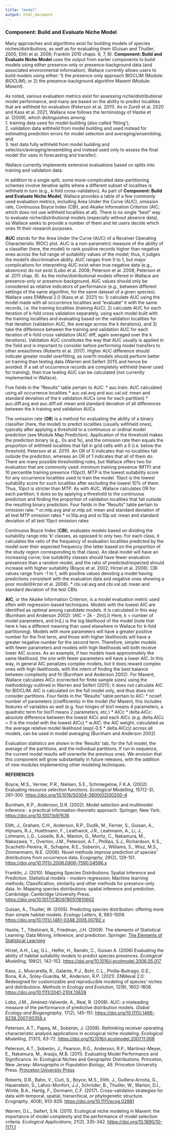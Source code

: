 ```yaml
---
title: "model"
output: html_document
---
```


### **Component: Build and Evaluate Niche Model**

Many approaches and algorithms exist for building models of species niches/distributions, as well as for evaluating them (Guisan and Thuiller, 2005; Elith et al. 2006; Franklin 2010 chaps. 6, 7, 8). **Component: Build and Evaluate Niche Model** uses the output from earlier components to build models using either presence-only or presence-background data (and associated environmental information). Wallace currently allows users to build models using either: 1) the presence-only approach BIOCLIM (Module: *BIOCLIM*); or 2) the presence-background algorithm Maxent (Module: *Maxent*).  

As noted, various evaluation metrics exist for assessing niche/distributional model performance, and many are based on the ability to predict localities that are withheld for evaluation (Peterson et al. 2011). As in Zurell et al. 2020 and Kass et al. 2021, Wallace now follows the terminology of Hastie et al. (2009), which distinguishes among:  
1. training data used for model building (also called ‘fitting’);  
2. validation data withheld from model building and used instead for estimating prediction errors for model selection and averaging/ensembling; and  
3. test data fully withheld from model building and selection/averaging/ensembling and instead used only to assess the final model (for uses in forecasting and transfer).  

Wallace currently implements extensive evaluations based on splits into training and validation data.  

In addition to a single split, some more-complicated data-partitioning schemes involve iterative splits where a different subset of localities is withheld in turn (e.g., k-fold cross-validation). As part of **Component: Build and Evaluate Niche Model**, Wallace provides a table of a few commonly used evaluation metrics, including Area Under the Curve (AUC), omission rate, Continuous Boyce Index (CBI), and Akaike Information Criterion (AIC; which does not use withheld localities at all). There is no single “best” way to evaluate niche/distributional models (especially without absence data), so Wallace seeks to provide a number of them and let users decide which ones fit their research purposes.  

**AUC** stands for the Area Under the Curve (AUC) of a Receiver Operating Characteristic (ROC) plot. AUC is a non-parametric measure of the ability of a classifier (here, the model) to rank positive records higher than negative ones across the full range of suitability values of the model; thus, it judges the model's discriminative ability. AUC ranges from 0 to 1, but major complications for interpreting AUC exist when true negative data (e.g., absences) do not exist (Lobo et al. 2008; Peterson et al. 2008; Peterson et al. 2011 chap. 9). As the niche/distributional models offered in Wallace are presence-only or presence-background, AUC values should only be considered as relative indicators of performance (e.g., between different settings of the same algorithm, for the same dataset of a given species). Wallace uses ENMeval 2.0 (Kass et al. 2021) to: 1) calculate AUC using the model made with all occurrence localities and “evaluate” it with the same records, i.e. the training localities (training AUC), 2) calculate AUC for each iteration of k-fold cross validation separately, using each model built with the training localities and evaluating based on the validation localities for that iteration (validation AUC, the average across the k iterations), and 3) take the difference between the training and validation AUC for each iteration of k-fold cross validation (AUC diff, again averaged over the k iterations). Validation AUC constitutes the way that AUC usually is applied in the field and is important to consider before performing model transfers to other areas/times (Roberts et al. 2017). Higher AUC difference should indicate greater model overfitting, as overfit models should perform better on training than testing data (Warren and Seifert 2011) and hence be avoided. If a set of occurrence records are completely withheld (never used for training), then true testing AUC can be calculated (not currently implemented in Wallace). 

Five fields in the “Results” table pertain to AUC:
* auc.train: AUC calculated using all occurrence localities
* auc.val.avg and auc.val.sd: mean and standard deviation of the k validation AUCs (one for each partition)
* auc.diff.avg and auc.diff.sd: mean and standard deviation of all differences between the k training and validation AUCs  

The omission rate (**OR**) is a method for evaluating the ability of a binary classifier (here, the model) to predict localities (usually withheld ones), typically after applying a threshold to a continuous or ordinal model prediction (see Module Map Prediction). Application of the threshold makes the prediction binary (e.g., 0s and 1s), and the omission rate then equals the proportion of withheld localities that fall in grid cells with a 0 (i.e. below the threshold; Peterson et al. 2011). An OR of 0 indicates that no localities fall outside the prediction, whereas an OR of 1 indicates that all of them do. There are many possible thresholding rules, but Wallace offers two for evaluation that are commonly used: minimum training presence (MTP) and 10 percentile training presence (10pct). MTP is the lowest suitability score for any occurrence localities used to train the model. 10pct is the lowest suitability score for such localities after excluding the lowest 10% of them. Thus, 10pct is stricter than MTP. As with AUC, Wallace calculates OR for each partition; it does so by applying a threshold to the continuous prediction and finding the proportion of validation localities that fall outside the resulting binary prediction. Four fields in the “Results” table pertain to omission rate:
* or.mtp.avg and or.mtp.sd: mean and standard deviation of all test MTP omission rates
* or.10p.avg and or.10p.sd: mean and standard deviation of all test 10pct omission rates  

Continuous Boyce Index (**CBI**), evaluates models based on dividing the suitability range into ‘b’ classes, as opposed to only two. For each class, it calculates the ratio of the frequency of evaluation localities predicted by the model over their expected frequency (the latter based on the proportion of the study region corresponding to that class). An ideal model will have an increasing curve; low suitability classes should have fewer evaluation presences than a random model, and the ratio of predicted/expected should increase with higher suitability (Boyce et al. 2002; Hirzel et al. 2006). 
CBI values range from -1 to 1, with positive values denoting a model having predictions consistent with the evaluation data and negative ones showing a poor model(Hirzel et al. 2006).
* cbi.val.avg and cbi.val.sd: mean and standard deviation of the test CBIs
 
**AIC**, or the Akaike Information Criterion, is a model evaluation metric used often with regression-based techniques. Models with the lowest AIC are identified as optimal among candidate models. It is calculated in this way (Burnham and Anderson 2002):
\(AIC = 2k - 2ln(L)\)
Here, k = number of model parameters, and ln(L) is the log likelihood of the model (note that here k has a different meaning than used elsewhere in Wallace for k-fold partitioning). Models with more parameters will have a greater positive number for the first term, and those with higher likelihoods will have a greater negative number for the second term. Therefore, simpler models with fewer parameters and models with high likelihoods will both receive lower AIC scores. As an example, if two models have approximately the same likelihood, the one with fewer parameters will have a lower AIC. In this way, in general AIC penalizes complex models, but it does reward complex ones with high likelihoods, with the intent of finding the best balance between complexity and fit (Burnham and Anderson 2002). For Maxent, Wallace calculates AICc (corrected for finite sample sizes) using the methodology outlined in Warren and Seifert (2011); it does not calculate AIC for BIOCLIM. AIC is calculated on the full model only, and thus does not consider partitions. Four fields in the “Results” table pertain to AIC:
* ncoef: number of parameters (coefficients) in the model (for Maxent, this includes features of variables as well (e.g. four hinges of bio1 means 4 parameters, a quadratic term for bio11 means 2 parameters, etc.)
* AICc
* delta.AICc: absolute difference between the lowest AICc and each AICc (e.g. delta.AICc = 0 is the model with the lowest AICc)
* w.AIC: the AIC weight, calculated as the average relative model likelihood (exp(-0.5 * delta.AICc)) across all models, can be used in model averaging (Burnham and Anderson 2002)

Evaluation statistics are shown in the ‘Results’ tab, for the full model, the average of the partitions, and the individual partitions. If run in sequence, the current model results will overwrite the previous ones. We envision that this component will grow substantially in future releases, with the addition of new modules implementing other modeling techniques.

**REFERENCES**

Boyce, M.S., Vernier, P.R., Nielsen, S.E., Schmiegelow, F.K.A. (2002). Evaluating resource selection functions. *Ecological Modelling*, 157(2-3), 281–300. <a href="https://doi.org/10.1016/S0304-3800(02)00200-4" target="_blank">https://doi.org/10.1016/S0304-3800(02)00200-4</a>

Burnham, K.P., Anderson, D.R. (2002). Model selection and multimodel inference : a practical information-theoretic approach. Springer, New York. <a href="https://doi.org/10.1007/b97636" target="_blank">https://doi.org/10.1007/b97636</a> 

Elith, J., Graham, C.H., Anderson, R.P., Dudík, M., Ferrier, S., Guisan, A., Hijmans, R.J., Huettmann, F., Leathwick, J.R., Leahmann, A., Li, J., Lohmann, L.G., Loiselle, B.A., Manion, G., Moritz, C., Nakamura, M., Nakazawa, Y., Overton, J.M., Peterson, A.T., Phillips, S.J., Richardson, K.S., Scachetti-Pereira, R., Schapire, R.E., Soberón, J., Williams, S., Wisz, M.S., Zimmermann, N.E. (2006). Novel methods improve prediction of species' distributions from occurrence data. *Ecography*, 29(2), 129-151. <a href="https://doi.org/10.1111/j.2006.0906-7590.04596.x" target="_blank">https://doi.org/10.1111/j.2006.0906-7590.04596.x</a> 

Franklin, J. (2010). Mapping Species Distributions: Spatial Inference and Prediction. Statistical models - modern regression; Machine learning methods; Classification, similarity and other methods for presence-only data. In: Mapping species distributions: spatial inference and prediction. Cambridge: Cambridge University Press. <a href="https://doi.org/10.1017/CBO9780511810602" target="_blank">https://doi.org/10.1017/CBO9780511810602</a> 

Guisan, A., Thuiller, W. (2005). Predicting species distribution: offering more than simple habitat models. *Ecology Letters*, 8, 993-1009. <a href="https://doi.org/10.1111/j.1461-0248.2005.00792.x" target="_blank">https://doi.org/10.1111/j.1461-0248.2005.00792.x</a> 

Hastie, T., Tibshirani, R., Friedman, J.H. (2009). The elements of Statistical Learning: Data Mining, Inference, and prediction. Springer. <a href="https://link.springer.com/book/10.1007/978-0-387-84858-7" target="_blank">The Elements of Statistical Learning</a>

Hirzel, A.H., Lay, G.L., Helfer, H., Randin, C., Guisan A. (2006) Evaluating the ability of habitat suitability models to predict species presences. *Ecological Modelling*, 199(2), 142–152. <a href="https://doi.org/10.1016/j.ecolmodel.2006.05.017" target="_blank">https://doi.org/10.1016/j.ecolmodel.2006.05.017</a> 

Kass, J., Muscarella, R., Galante, P.J., Bohl, C.L., Pinilla-Buitrago, G.E., Boria, R.A., Soley-Guardia, M., Anderson, R.P. (2021). ENMeval 2.0: Redesigned for customizable and reproducible modeling of species’ niches and distributions. *Methods in Ecology and Evolution*, 12(9), 1602-1608. <a href="https://doi.org/10.1111/2041-210X.13628" target="_blank">https://doi.org/10.1111/2041-210X.13628</a>

Lobo, J.M., Jiménez-Valverde, A., Real, R. (2008). AUC: a misleading measure of the performance of predictive distribution models. *Global Ecology and Biogeography*, 17(2), 145-151. <a href="https://doi.org/10.1111/j.1466-8238.2007.00358.x" target="_blank">https://doi.org/10.1111/j.1466-8238.2007.00358.x</a> 

Peterson, A.T., Papeş, M., Soberón, J. (2008). Rethinking receiver operating characteristic analysis applications in ecological niche modeling. *Ecological Modelling*, 213(1), 63-72. <a href="https://doi.org/10.1016/j.ecolmodel.2007.11.008" target="_blank">https://doi.org/10.1016/j.ecolmodel.2007.11.008</a> 

Peterson, A.T., Soberón, J., Pearson, R.G., Anderson, R.P., Martinez-Meyer, E., Nakamura, M., Araújo, M.B. (2011). Evaluating Model Performance and Significance. In: Ecological Niches and Geographic Distributions. Princeton, New Jersey: *Monographs in Population Biology*, 49. Princeton University Press.
<a href="https://press.princeton.edu/books/paperback/9780691136882/ecological-niches-and-geographic-distributions-mpb-49" target="_blank">Princeton University Press</a> 

Roberts, D.R., Bahn, V., Ciuti, S., Boyce, M.S., Elith, J., Guillera-Arroita, G., Hauenstein, S., Lahoz-Monfort, J.J., Schröder, B., Thuiller, W., Warton, D.I., Wintle, B.A., Hartig, F., Dormann, C.F. (2017). Cross-validation strategies for data with temporal, spatial, hierarchical, or phylogenetic structure. *Ecography*, 40(8), 913-929. <a href="https://doi.org/10.1111/ecog.02881" target="_blank">https://doi.org/10.1111/ecog.02881</a> 

Warren, D.L., Seifert, S.N. (2011). Ecological niche modeling in Maxent: the importance of model complexity and the performance of model selection criteria. *Ecological Applications*, 21(2), 335-342. <a href="https://doi.org/10.1890/10-1171.1" target="_blank">https://doi.org/10.1890/10-1171.1</a> 
